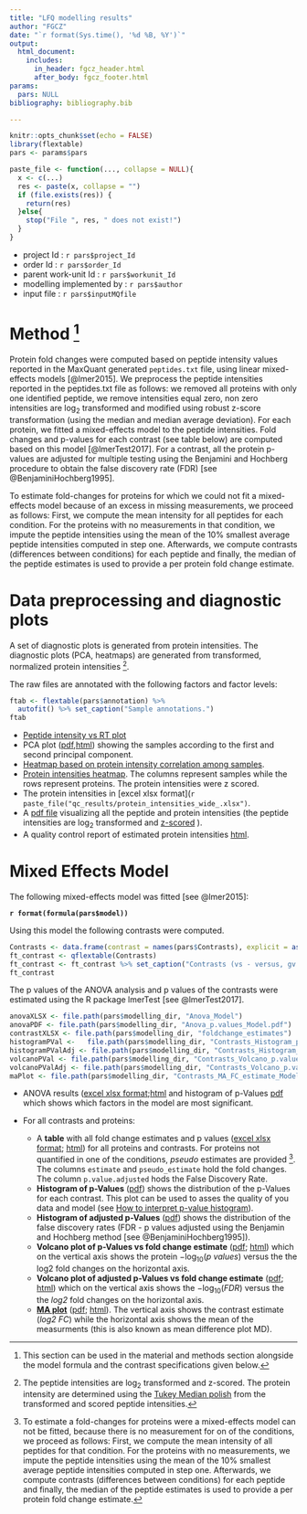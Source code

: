 ```yaml
---
title: "LFQ modelling results"
author: "FGCZ"
date: "`r format(Sys.time(), '%d %B, %Y')`"
output: 
  html_document:
    includes:
      in_header: fgcz_header.html
      after_body: fgcz_footer.html
params:
  pars: NULL
bibliography: bibliography.bib

---
```




```r
knitr::opts_chunk$set(echo = FALSE)
library(flextable)
pars <- params$pars

paste_file <- function(..., collapse = NULL){
  x <- c(...)
  res <- paste(x, collapse = "")
  if (file.exists(res)) {
    return(res)
  }else{
    stop("File ", res, " does not exist!")
  }
}

```


- project Id : `r pars$project_Id`
- order Id : `r pars$order_Id`
- parent work-unit Id : `r pars$workunit_Id`
- modelling implemented by : `r pars$author`
- input file : `r pars$inputMQfile`


# Method [^0]


Protein fold changes were computed based on peptide intensity values reported in the MaxQuant generated `peptides.txt` file, using linear mixed-effects models [@lmer2015].
We preprocess the peptide intensities reported in the peptides.txt file as follows: we removed all proteins with only one identified peptide, we remove intensities equal zero, non zero intensities are $\log_2$ transformed and modified using robust z-score transformation (using the median and median average deviation). For each protein, we fitted a mixed-effects model to the peptide intensities. Fold changes and p-values for each contrast (see table below) are computed based on this model [@lmerTest2017]. For a contrast, all the protein p-values are adjusted for multiple testing using the Benjamini and Hochberg procedure to obtain the false discovery rate (FDR) [see @BenjaminiHochberg1995].

To estimate fold-changes for proteins for which we could not fit a mixed-effects model because of an excess in missing measurements, we proceed as follows: First, we compute the mean intensity for all peptides for each condition. For the proteins with no measurements in that condition, we impute the peptide intensities using the mean of the $10\%$ smallest average peptide intensities computed in step one. Afterwards, we compute contrasts (differences between conditions) for each peptide and finally, the median of the peptide estimates is used to provide a per protein fold change estimate.  

[^0]: This section can be used in the material and methods section alongside the model formula and the contrast specifications given below.

# Data preprocessing and diagnostic plots

A set of diagnostic plots is generated from protein intensities. The diagnostic plots (PCA, heatmaps) are generated from transformed, normalized protein intensities [^1].


[^1]: The peptide intensities are $\log_2$ transformed and z-scored. The protein intensity are determined using the [Tukey Median polish](https://en.wikipedia.org/wiki/Median_polish) from the transformed and scored peptide intensities.  



The raw files are annotated with the following factors and factor levels:

```r
ftab <- flextable(pars$annotation) %>%
  autofit() %>% set_caption("Sample annotations.")
ftab

```



- [Peptide intensity vs RT plot](qc_results/retention_time_plot.png){target="_blank"}
- PCA plot ([pdf](`r paste_file("qc_results/protein_intensities_PCA_.pdf")`){target="_blank"},[html](qc_results/protein_intensities_PCA_.html){target="_blank"}) showing the samples according to the first and second principal component.
- [Heatmap based on protein intensity correlation among samples](`r paste_file("qc_results/protein_intensities_heatmap_correlation_.pdf")`){target="_blank"}.
- [Protein intensities heatmap](`r paste_file("qc_results/protein_intensities_heatmap_.pdf")`){target="_blank"}. The columns represent samples while the rows represent proteins. The protein intensities were z scored.
- The protein intensities in [excel xlsx format](`r paste_file("qc_results/protein_intensities_wide_.xlsx")`{target="_blank"}.
- A [pdf file](`r paste_file("qc_results/protein_intensities_inference_figures.pdf")`){target="_blank"} visualizing all the peptide and protein intensities (the peptide intensities are $\log_2$ transformed and [z-scored](https://en.wikipedia.org/wiki/Standard_score) ). 
- A quality control report of estimated protein intensities [html](`r paste_file("qc_results/protein_intensities_qc.html")`){target="_blank"}.


# Mixed Effects Model

The following mixed-effects model was fitted [see @lmer2015]: 

__`r format(formula(pars$model))`__

Using this model the following contrasts were computed. 

```r
Contrasts <- data.frame(contrast = names(pars$Contrasts), explicit = as.character(pars$Contrasts))
ft_contrast <- qflextable(Contrasts)
ft_contrast <- ft_contrast %>% set_caption("Contrasts (vs - versus, gv - given).")
ft_contrast
```


The p values of the ANOVA analysis and p values of the contrasts were estimated using the R package lmerTest [see @lmerTest2017].


```r
anovaXLSX <- file.path(pars$modelling_dir, "Anova_Model")
anovaPDF <- file.path(pars$modelling_dir, "Anova_p.values_Model.pdf")
contrastXLSX <- file.path(pars$modelling_dir, "foldchange_estimates")
histogramPVal <-   file.path(pars$modelling_dir, "Contrasts_Histogram_p.value_Model")
histogramPValAdj <- file.path(pars$modelling_dir, "Contrasts_Histogram_p.value.adjusted_Model")
volcanoPVal <- file.path(pars$modelling_dir, "Contrasts_Volcano_p.value_Model")
volcanoPValAdj <- file.path(pars$modelling_dir, "Contrasts_Volcano_p.value.adjusted_Model")
maPlot <- file.path(pars$modelling_dir, "Contrasts_MA_FC_estimate_Model")
```




- ANOVA results ([excel xlsx format](`r paste_file(anovaXLSX,".xlsx")`);[html](`r paste_file(anovaXLSX,".html")`){target="_blank"} and histogram of p-Values [pdf](`r paste_file(anovaPDF)`){target="_blank"} which shows which factors in the model are most significant.

- For all contrasts and proteins:
    - A __table__ with all fold change estimates and p values ([excel xlsx format](`r paste_file(contrastXLSX,".xlsx")`); [html](`r paste_file(contrastXLSX,".html")`){target="_blank"}) 
    for all proteins and contrasts. For proteins not quantified in one of the conditions, _pseudo_ estimates are provided [^2]. The columns `estimate` and `pseudo_estimate` hold the fold changes. The column `p.value.adjusted` hods the False Discovery Rate. 
    - __Histogram of p-Values__ ([pdf](`r paste_file(histogramPVal,".pdf")`){target="_blank"}) shows the distribution of the p-Values for each contrast. This plot can be used to asses the quality of you data and model (see [How to interpret p-value histogram]( http://varianceexplained.org/statistics/interpreting-pvalue-histogram/)).
    - __Histogram of adjusted p-Values__ ([pdf](`r paste_file(histogramPValAdj,".pdf")`){target="_blank"}) shows the distribution of the false discovery rates (FDR - p values adjusted using the Benjamin and Hochberg method [see @BenjaminiHochberg1995]).
    - __Volcano plot of p-Values vs fold change estimate__ ([pdf](`r  paste_file(volcanoPVal,".pdf")`){target="_blank"}; [html](`r paste_file(volcanoPVal,".html")`){target="_blank"}) which on the vertical axis shows the protein $-\log_{10}(p~values)$ versus the the log2 fold changes on the horizontal axis.
    - __Volcano plot of adjusted p-Values vs fold change estimate__ ([pdf](`r paste_file(volcanoPValAdj,".pdf")`){target="_blank"}; [html](`r paste_file(volcanoPValAdj, ".html")`){target="_blank"})  which on the vertical axis shows the $-\log_{10}(FDR)$ versus the the _log2_ fold changes on the horizontal axis.
    - [__MA plot__](https://en.wikipedia.org/wiki/MA_plot) ([pdf](`r paste_file(maPlot,".pdf")`){target="_blank"}; [html](`r paste_file(maPlot, ".html")`){target="_blank"}). The vertical axis shows the contrast estimate (_log2 FC_) while the horizontal axis shows the mean of the measurments (this is also known as mean difference plot MD).
    


[^2]:  To estimate a fold-changes for proteins were a mixed-effects model can not be fitted, because there is no measurement for on of the conditions, we proceed as follows: First, we compute the mean intensity of all peptides for that condition. For the proteins with no measurements, we impute the peptide intensities using the mean of the $10\%$ smallest average peptide intensities computed in step one. 
Afterwards, we compute contrasts (differences between conditions) for each peptide and finally, the median of the peptide estimates is used to provide a per protein fold change estimate.  

